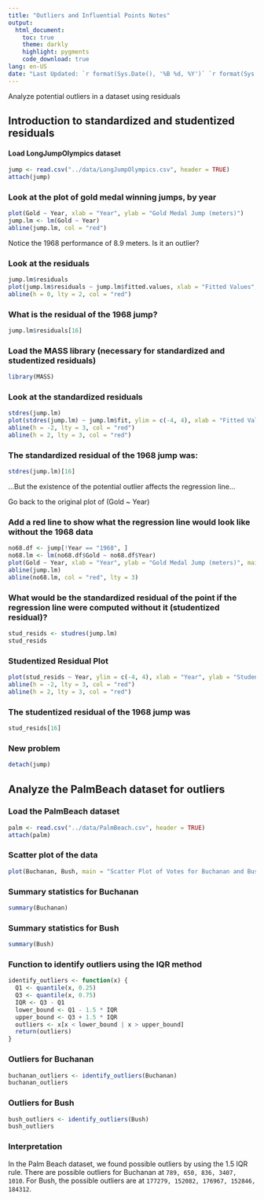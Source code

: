 ```yaml
---
title: "Outliers and Influential Points Notes"
output:
  html_document:
    toc: true
    theme: darkly
    highlight: pygments
    code_download: true
lang: en-US
date: "Last Updated: `r format(Sys.Date(), '%B %d, %Y')` `r format(Sys.time(), '%H:%M:%S')`"
---
```


Analyze potential outliers in a dataset using residuals

## Introduction to standardized and studentized residuals
#### Load LongJumpOlympics dataset
```r
jump <- read.csv("../data/LongJumpOlympics.csv", header = TRUE)
attach(jump)
```

### Look at the plot of gold medal winning jumps, by year
```r
plot(Gold ~ Year, xlab = "Year", ylab = "Gold Medal Jump (meters)")
jump.lm <- lm(Gold ~ Year)
abline(jump.lm, col = "red")
```

Notice the 1968 performance of 8.9 meters. Is it an outlier?

### Look at the residuals
```r
jump.lm$residuals
plot(jump.lm$residuals ~ jump.lm$fitted.values, xlab = "Fitted Values", ylab = "Residuals", main = "Residuals vs. Fitted Values")
abline(h = 0, lty = 2, col = "red")
```

### What is the residual of the 1968 jump?
```r
jump.lm$residuals[16]
```

### Load the MASS library (necessary for standardized and studentized residuals)
```r
library(MASS)
```

### Look at the standardized residuals
```r
stdres(jump.lm)
plot(stdres(jump.lm) ~ jump.lm$fit, ylim = c(-4, 4), xlab = "Fitted Values", ylab = "Standardized Residuals", main = "Standardized Residuals vs. Fitted Values")
abline(h = -2, lty = 3, col = "red")
abline(h = 2, lty = 3, col = "red")
```

### The standardized residual of the 1968 jump was:
```r
stdres(jump.lm)[16]
```

...But the existence of the potential outlier affects the regression line...

Go back to the original plot of (Gold ~ Year)

### Add a red line to show what the regression line would look like without the 1968 data
```r
no68.df <- jump[!Year == "1968", ]
no68.lm <- lm(no68.df$Gold ~ no68.df$Year)
plot(Gold ~ Year, xlab = "Year", ylab = "Gold Medal Jump (meters)", main = "Gold Medal Winning Long Jumps")
abline(jump.lm)
abline(no68.lm, col = "red", lty = 3)
```

### What would be the standardized residual of the point if the regression line were computed without it (studentized residual)?
```r
stud_resids <- studres(jump.lm)
stud_resids
```

### Studentized Residual Plot
```r
plot(stud_resids ~ Year, ylim = c(-4, 4), xlab = "Year", ylab = "Studentized Residuals", main = "Studentized Residuals vs. Year")
abline(h = -2, lty = 3, col = "red")
abline(h = 2, lty = 3, col = "red")
```

### The studentized residual of the 1968 jump was
```r
stud_resids[16]
```

### New problem
```r
detach(jump)
```
## Analyze the PalmBeach dataset for outliers

### Load the PalmBeach dataset
```r
palm <- read.csv("../data/PalmBeach.csv", header = TRUE)
attach(palm)
```

### Scatter plot of the data
```r
plot(Buchanan, Bush, main = "Scatter Plot of Votes for Buchanan and Bush", xlab = "Votes for Buchanan", ylab = "Votes for Bush", pch = 19)
```

### Summary statistics for Buchanan
```r
summary(Buchanan)
```

### Summary statistics for Bush
```r
summary(Bush)
```

### Function to identify outliers using the IQR method
```r
identify_outliers <- function(x) {
  Q1 <- quantile(x, 0.25)
  Q3 <- quantile(x, 0.75)
  IQR <- Q3 - Q1
  lower_bound <- Q1 - 1.5 * IQR
  upper_bound <- Q3 + 1.5 * IQR
  outliers <- x[x < lower_bound | x > upper_bound]
  return(outliers)
}
```

### Outliers for Buchanan
```r
buchanan_outliers <- identify_outliers(Buchanan)
buchanan_outliers
```

### Outliers for Bush
```r
bush_outliers <- identify_outliers(Bush)
bush_outliers
```

### Interpretation
In the Palm Beach dataset, we found possible outliers by using the 1.5 IQR rule. There are possible outliers for Buchanan at `789, 650, 836, 3407, 1010`. For Bush, the possible outliers are at `177279, 152082, 176967, 152846, 184312`.